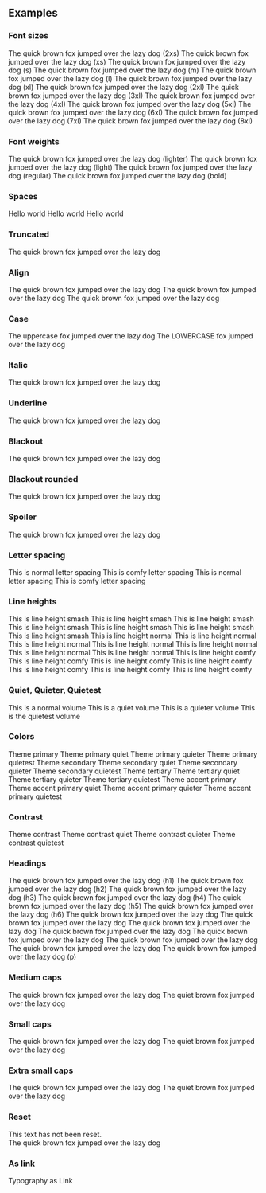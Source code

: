 
<PageTitle src="components/Typography" title="Typography" />
<Subtitle />
<Description />
<Primary />
<ArgsTable story={PRIMARY_STORY} />
<Stories />

## Examples

### Font sizes

<Canvas>
  <Flex direction="column">
    <Rhythm my={1}>
      <Typography color="primary" size="2xsmall">
        The quick brown fox jumped over the lazy dog (2xs)
      </Typography>
    </Rhythm>
    <Rhythm my={1}>
      <Typography color="primary" size="xsmall">
        The quick brown fox jumped over the lazy dog (xs)
      </Typography>
    </Rhythm>
    <Rhythm my={1}>
      <Typography color="primary" size="small">
        The quick brown fox jumped over the lazy dog (s)
      </Typography>
    </Rhythm>
    <Rhythm my={1}>
      <Typography color="primary" size="medium">
        The quick brown fox jumped over the lazy dog (m)
      </Typography>
    </Rhythm>
    <Rhythm my={1}>
      <Typography color="primary" size="large">
        The quick brown fox jumped over the lazy dog (l)
      </Typography>
    </Rhythm>
    <Rhythm my={1}>
      <Typography color="primary" size="xlarge">
        The quick brown fox jumped over the lazy dog (xl)
      </Typography>
    </Rhythm>
    <Rhythm my={1}>
      <Typography color="primary" size="2xlarge">
        The quick brown fox jumped over the lazy dog (2xl)
      </Typography>
    </Rhythm>
    <Rhythm my={1}>
      <Typography color="primary" size="3xlarge">
        The quick brown fox jumped over the lazy dog (3xl)
      </Typography>
    </Rhythm>
    <Rhythm my={1}>
      <Typography color="primary" size="4xlarge">
        The quick brown fox jumped over the lazy dog (4xl)
      </Typography>
    </Rhythm>
    <Rhythm my={1}>
      <Typography color="primary" size="5xlarge">
        The quick brown fox jumped over the lazy dog (5xl)
      </Typography>
    </Rhythm>
    <Rhythm my={1}>
      <Typography color="primary" size="6xlarge">
        The quick brown fox jumped over the lazy dog (6xl)
      </Typography>
    </Rhythm>
    <Rhythm my={1}>
      <Typography color="primary" size="7xlarge">
        The quick brown fox jumped over the lazy dog (7xl)
      </Typography>
    </Rhythm>
    <Rhythm my={1}>
      <Typography color="primary" size="8xlarge">
        The quick brown fox jumped over the lazy dog (8xl)
      </Typography>
    </Rhythm>
  </Flex>
</Canvas>

### Font weights

<Canvas>
  <Flex direction="column">
    <Rhythm my={1}>
      <Typography color="primary" size="large" weight="lighter">
        The quick brown fox jumped over the lazy dog (lighter)
      </Typography>
    </Rhythm>
    <Rhythm my={1}>
      <Typography color="primary" size="large" weight="light">
        The quick brown fox jumped over the lazy dog (light)
      </Typography>
    </Rhythm>
    <Rhythm my={1}>
      <Typography color="primary" size="large" weight="regular">
        The quick brown fox jumped over the lazy dog (regular)
      </Typography>
    </Rhythm>
    <Rhythm my={1}>
      <Typography color="primary" size="large" weight="bold">
        The quick brown fox jumped over the lazy dog (bold)
      </Typography>
    </Rhythm>
  </Flex>
</Canvas>

### Spaces

<Canvas>
  <Typography as="div" color="primary">
    Hello
    <Typography variants={['space-before']}>world</Typography>
  </Typography>
  <Typography as="div" color="primary">
    <Typography variants={['space-after']}>Hello</Typography>
    world
  </Typography>
  <Typography as="div" color="primary">
    <Typography variants={['space-after', 'small-caps']}>Hello</Typography>
    <Typography variants={['space-before', '2xlarge']}>world</Typography>
  </Typography>
</Canvas>

### Truncated

<Canvas>
  <Typography as="div" color="primary" style={{ width: '140px' }} variants="truncated">
    The quick brown fox jumped over the lazy dog
  </Typography>
</Canvas>

### Align

<Canvas>
  <Flex direction="column">
    <Typography align="left" as="div" color="primary">
      The quick brown fox jumped over the lazy dog
    </Typography>
    <Typography align="center" as="div" color="primary">
      The quick brown fox jumped over the lazy dog
    </Typography>
    <Typography align="right" as="div" color="primary">
      The quick brown fox jumped over the lazy dog
    </Typography>
  </Flex>
</Canvas>

### Case

<Canvas>
  <Typography as="div" color="primary" variants="uppercase">
    The uppercase fox jumped over the lazy dog
  </Typography>
  <Typography as="div" color="primary" variants="lowercase">
    The LOWERCASE fox jumped over the lazy dog
  </Typography>
</Canvas>

### Italic

<Canvas>
  <Typography color="primary" variants="italic">
    The quick brown fox jumped over the lazy dog
  </Typography>
</Canvas>

### Underline

<Canvas>
  <Typography color="primary" variants="underline">
    The quick brown fox jumped over the lazy dog
  </Typography>
</Canvas>

### Blackout

<Canvas>
  <Typography color="primary" variants="blackout">
    The quick brown fox jumped over the lazy dog
  </Typography>
</Canvas>

### Blackout rounded

<Canvas>
  <Typography color="primary" variants="blackout-rounded">
    The quick brown fox jumped over the lazy dog
  </Typography>
</Canvas>

### Spoiler

<Canvas>
  <Typography color="primary" variants="spoiler">
    The quick brown fox jumped over the lazy dog
  </Typography>
</Canvas>

### Letter spacing

<Canvas>
  <Typography as="div" color="primary">
    This is normal letter spacing
  </Typography>
  <Typography as="div" color="primary" variants="letter-spacing-comfy">
    This is comfy letter spacing
  </Typography>
  <Typography as="div" color="primary" variants="uppercase">
    This is normal letter spacing
  </Typography>
  <Typography as="div" color="primary" variants={['letter-spacing-comfy', 'uppercase']}>
    This is comfy letter spacing
  </Typography>
</Canvas>

### Line heights

<Canvas>
  <Rhythm my={2} style={{ maxWidth: '400px' }}>
    <Typography as="div" color="primary" variants="line-height-smash">
      This is line height smash This is line height smash This is line height smash This is line height smash This is
      line height smash This is line height smash This is line height smash
    </Typography>
    <Typography as="div" color="primary" variants="line-height-normal">
      This is line height normal This is line height normal This is line height normal This is line height normal This
      is line height normal This is line height normal This is line height normal
    </Typography>
    <Typography as="div" color="primary" variants="line-height-comfy">
      This is line height comfy This is line height comfy This is line height comfy This is line height comfy This is
      line height comfy This is line height comfy This is line height comfy
    </Typography>
  </Rhythm>
</Canvas>

### Quiet, Quieter, Quietest

<Canvas>
  <Typography as="div" color="primary">
    This is a normal volume
  </Typography>
  <Typography as="div" color="primary" volume="quiet">
    This is a quiet volume
  </Typography>
  <Typography as="div" color="primary" volume="quieter">
    This is a quieter volume
  </Typography>
  <Typography as="div" color="primary" volume="quietest">
    This is the quietest volume
  </Typography>
</Canvas>

### Colors

<Canvas>
  <Typography as="div" color="primary">
    Theme primary
  </Typography>
  <Typography as="div" color="primary" volume="quiet">
    Theme primary quiet
  </Typography>
  <Typography as="div" color="primary" volume="quieter">
    Theme primary quieter
  </Typography>
  <Typography as="div" color="primary" volume="quietest">
    Theme primary quietest
  </Typography>
</Canvas>

<Canvas>
  <Typography as="div" color="secondary">
    Theme secondary
  </Typography>
  <Typography as="div" color="secondary" volume="quiet">
    Theme secondary quiet
  </Typography>
  <Typography as="div" color="secondary" volume="quieter">
    Theme secondary quieter
  </Typography>
  <Typography as="div" color="secondary" volume="quietest">
    Theme secondary quietest
  </Typography>
</Canvas>

<Canvas>
  <Typography as="div" color="tertiary">
    Theme tertiary
  </Typography>
  <Typography as="div" color="tertiary" volume="quiet">
    Theme tertiary quiet
  </Typography>
  <Typography as="div" color="tertiary" volume="quieter">
    Theme tertiary quieter
  </Typography>
  <Typography as="div" color="tertiary" volume="quietest">
    Theme tertiary quietest
  </Typography>
</Canvas>

<Canvas>
  <Typography as="div" color="accent-primary">
    Theme accent primary
  </Typography>
  <Typography as="div" color="accent-primary" volume="quiet">
    Theme accent primary quiet
  </Typography>
  <Typography as="div" color="accent-primary" volume="quieter">
    Theme accent primary quieter
  </Typography>
  <Typography as="div" color="accent-primary" volume="quietest">
    Theme accent primary quietest
  </Typography>
</Canvas>

### Contrast

<Canvas contrast>
  <Typography as="div" color="contrast">
    Theme contrast
  </Typography>
  <Typography as="div" color="contrast" volume="quiet">
    Theme contrast quiet
  </Typography>
  <Typography as="div" color="contrast" volume="quieter">
    Theme contrast quieter
  </Typography>
  <Typography as="div" color="contrast" volume="quietest">
    Theme contrast quietest
  </Typography>
</Canvas>

### Headings

<Canvas>
  <Rhythm my={2}>
    <Typography color="primary" heading="h1">
      The quick brown fox jumped over the lazy dog (h1)
    </Typography>
    <Typography color="primary" heading="h2">
      The quick brown fox jumped over the lazy dog (h2)
    </Typography>
    <Typography color="primary" heading="h3">
      The quick brown fox jumped over the lazy dog (h3)
    </Typography>
    <Typography color="primary" heading="h4">
      The quick brown fox jumped over the lazy dog (h4)
    </Typography>
    <Typography color="primary" heading="h5">
      The quick brown fox jumped over the lazy dog (h5)
    </Typography>
    <Typography color="primary" heading="h6">
      The quick brown fox jumped over the lazy dog (h6)
    </Typography>
    <Typography color="primary" heading="p">
      The quick brown fox jumped over the lazy dog The quick brown fox jumped over the lazy dog The quick brown fox
      jumped over the lazy dog The quick brown fox jumped over the lazy dog The quick brown fox jumped over the lazy dog
      The quick brown fox jumped over the lazy dog The quick brown fox jumped over the lazy dog The quick brown fox
      jumped over the lazy dog (p)
    </Typography>
  </Rhythm>
</Canvas>

### Medium caps

<Canvas>
  <Typography color="primary" variants={['medium-caps']}>
    The quick brown fox jumped over the lazy dog
  </Typography>
</Canvas>

<Canvas>
  <Typography color="primary" variants={['medium-caps']} volume="quiet">
    The quiet brown fox jumped over the lazy dog
  </Typography>
</Canvas>

### Small caps

<Canvas>
  <Typography color="primary" variants={['small-caps']}>
    The quick brown fox jumped over the lazy dog
  </Typography>
</Canvas>

<Canvas>
  <Typography color="primary" variants={['small-caps']} volume="quiet">
    The quiet brown fox jumped over the lazy dog
  </Typography>
</Canvas>

### Extra small caps

<Canvas>
  <Typography color="primary" variants={['xsmall-caps']}>
    The quick brown fox jumped over the lazy dog
  </Typography>
</Canvas>

<Canvas>
  <Typography color="primary" variants={['xsmall-caps']} volume="quiet">
    The quiet brown fox jumped over the lazy dog
  </Typography>
</Canvas>

### Reset

<Canvas>
  <Typography
    as="div"
    color="primary"
    style={{
      fontSize: '14px',
      fontWeight: 'bold',
      fontStyle: 'italic',
      letterSpacing: '1.5px',
      textTransform: 'uppercase',
    }}
  >
    <div>This text has not been reset.</div>
    <Typography variants={['reset']}>The quick brown fox jumped over the lazy dog</Typography>
  </Typography>
</Canvas>

### As link

<Canvas>
  <Typography as={Link} href="https://phorkit.org" target="_blank" volume="quiet">
    Typography as Link
  </Typography>
</Canvas>
